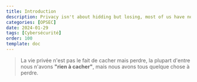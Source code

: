 ```yaml
---
title: Introduction
description: Privacy isn't about hidding but losing, most of us have nothing to hide but almost all of us have something to lose.
categories: [OPSEC]
date: 2024-01-29
tags: [Cybersécurité]
order: 100
template: doc
---
```


> La vie privée n'est pas le fait de cacher mais perdre, la plupart d'entre nous n'avons **"rien à cacher"**, mais nous avons tous quelque chose à perdre.  

